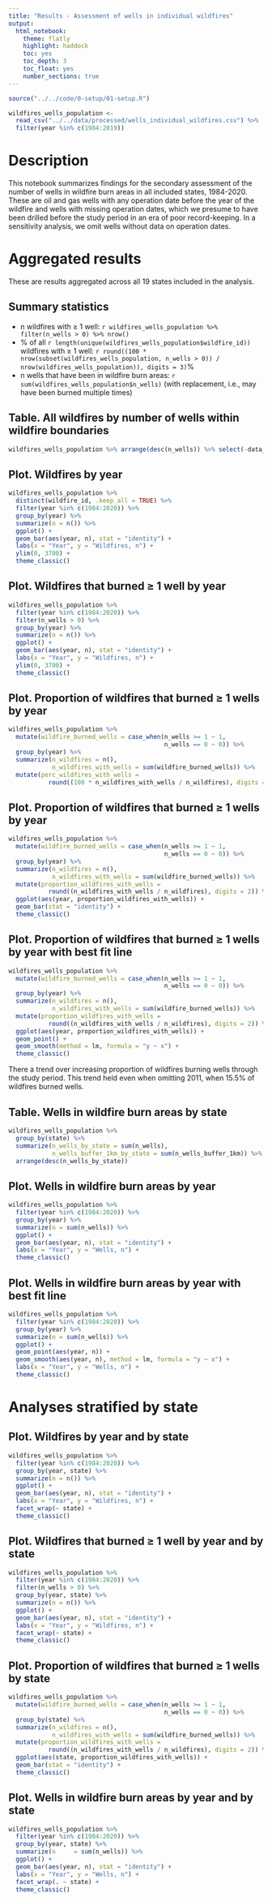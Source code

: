 ```yaml
---
title: "Results - Assessment of wells in individual wildfires"
output:
  html_notebook:
    theme: flatly
    highlight: haddock 
    toc: yes
    toc_depth: 3
    toc_float: yes
    number_sections: true
---
```


```r
source("../../code/0-setup/01-setup.R")
```

```r
wildfires_wells_population <- 
  read_csv("../../data/processed/wells_individual_wildfires.csv") %>% 
  filter(year %in% c(1984:2019))
```

# Description

This notebook summarizes findings for the secondary assessment of the number of wells in wildfire burn areas in all included states, 1984-2020. These are oil and gas wells with any operation date before the year of the wildfire and wells with missing operation dates, which we presume to have been drilled before the study period in an era of poor record-keeping. In a sensitivity analysis, we omit wells without data on operation dates.

# Aggregated results

These are results aggregated across all 19 states included in the analysis.

## Summary statistics

* n wildfires with ≥ 1 well: `r wildfires_wells_population %>% filter(n_wells > 0) %>% nrow()`
* % of all `r length(unique(wildfires_wells_population$wildfire_id)) ` wildfires with ≥ 1 well: `r round((100 * nrow(subset(wildfires_wells_population, n_wells > 0)) / nrow(wildfires_wells_population)), digits = 3)`%
* n wells that have been in wildfire burn areas: `r sum(wildfires_wells_population$n_wells)` (with replacement, i.e., may have been burned multiple times)

## Table. All wildfires by number of wells within wildfire boundaries

```r
wildfires_wells_population %>% arrange(desc(n_wells)) %>% select(-data_source)
```

## Plot. Wildfires by year

```r
wildfires_wells_population %>% 
  distinct(wildfire_id, .keep_all = TRUE) %>% 
  filter(year %in% c(1984:2020)) %>% 
  group_by(year) %>% 
  summarize(n = n()) %>% 
  ggplot() +
  geom_bar(aes(year, n), stat = "identity") +
  labs(x = "Year", y = "Wildfires, n") +
  ylim(0, 3700) +
  theme_classic()
```

## Plot. Wildfires that burned ≥ 1 well by year

```r
wildfires_wells_population %>% 
  filter(year %in% c(1984:2020)) %>% 
  filter(n_wells > 0) %>% 
  group_by(year) %>% 
  summarize(n = n()) %>% 
  ggplot() +
  geom_bar(aes(year, n), stat = "identity") +
  labs(x = "Year", y = "Wildfires, n") +
  ylim(0, 3700) +
  theme_classic()
```

## Plot. Proportion of wildfires that burned ≥ 1 wells by year

```r
wildfires_wells_population %>% 
  mutate(wildfire_burned_wells = case_when(n_wells >= 1 ~ 1,
                                           n_wells == 0 ~ 0)) %>% 
  group_by(year) %>% 
  summarize(n_wildfires = n(),
            n_wildfires_with_wells = sum(wildfire_burned_wells)) %>% 
  mutate(perc_wildfires_with_wells = 
           round((100 * n_wildfires_with_wells / n_wildfires), digits = 2))
```


## Plot. Proportion of wildfires that burned ≥ 1 wells by year

```r
wildfires_wells_population %>% 
  mutate(wildfire_burned_wells = case_when(n_wells >= 1 ~ 1,
                                           n_wells == 0 ~ 0)) %>% 
  group_by(year) %>% 
  summarize(n_wildfires = n(),
            n_wildfires_with_wells = sum(wildfire_burned_wells)) %>% 
  mutate(proportion_wildfires_with_wells = 
           round((n_wildfires_with_wells / n_wildfires), digits = 2)) %>% 
  ggplot(aes(year, proportion_wildfires_with_wells)) +
  geom_bar(stat = "identity") +
  theme_classic()
```


## Plot. Proportion of wildfires that burned ≥ 1 wells by year with best fit line

```r
wildfires_wells_population %>% 
  mutate(wildfire_burned_wells = case_when(n_wells >= 1 ~ 1,
                                           n_wells == 0 ~ 0)) %>% 
  group_by(year) %>% 
  summarize(n_wildfires = n(),
            n_wildfires_with_wells = sum(wildfire_burned_wells)) %>% 
  mutate(proportion_wildfires_with_wells = 
           round((n_wildfires_with_wells / n_wildfires), digits = 2)) %>% 
  ggplot(aes(year, proportion_wildfires_with_wells)) +
  geom_point() +
  geom_smooth(method = lm, formula = "y ~ x") +
  theme_classic()
```

There a trend over increasing proportion of wildfires burning wells through the study period. This trend held even when omitting 2011, when 15.5% of wildfires burned wells.


## Table. Wells in wildfire burn areas by state

```r
wildfires_wells_population %>% 
  group_by(state) %>% 
  summarize(n_wells_by_state = sum(n_wells),
            n_wells_buffer_1km_by_state = sum(n_wells_buffer_1km)) %>% 
  arrange(desc(n_wells_by_state))
```


## Plot. Wells in wildfire burn areas by year

```r
wildfires_wells_population %>% 
  filter(year %in% c(1984:2020)) %>% 
  group_by(year) %>% 
  summarize(n = sum(n_wells)) %>% 
  ggplot() +
  geom_bar(aes(year, n), stat = "identity") +
  labs(x = "Year", y = "Wells, n") +
  theme_classic()
```

## Plot. Wells in wildfire burn areas by year with best fit line

```r
wildfires_wells_population %>% 
  filter(year %in% c(1984:2020)) %>% 
  group_by(year) %>% 
  summarize(n = sum(n_wells)) %>% 
  ggplot() +
  geom_point(aes(year, n)) +
  geom_smooth(aes(year, n), method = lm, formula = "y ~ x") +
  labs(x = "Year", y = "Wells, n") +
  theme_classic()
```

# Analyses stratified by state

## Plot. Wildfires by year and by state

```r
wildfires_wells_population %>% 
  filter(year %in% c(1984:2020)) %>% 
  group_by(year, state) %>% 
  summarize(n = n()) %>% 
  ggplot() +
  geom_bar(aes(year, n), stat = "identity") +
  labs(x = "Year", y = "Wildfires, n") +
  facet_wrap(~ state) +
  theme_classic()
```

## Plot. Wildfires that burned ≥ 1 well by year and by state

```r
wildfires_wells_population %>% 
  filter(year %in% c(1984:2020)) %>% 
  filter(n_wells > 0) %>% 
  group_by(year, state) %>% 
  summarize(n = n()) %>% 
  ggplot() +
  geom_bar(aes(year, n), stat = "identity") +
  labs(x = "Year", y = "Wildfires, n") +
  facet_wrap(~ state) +
  theme_classic()
```

## Plot. Proportion of wildfires that burned ≥ 1 wells by state

```r
wildfires_wells_population %>% 
  mutate(wildfire_burned_wells = case_when(n_wells >= 1 ~ 1,
                                           n_wells == 0 ~ 0)) %>% 
  group_by(state) %>% 
  summarize(n_wildfires = n(),
            n_wildfires_with_wells = sum(wildfire_burned_wells)) %>% 
  mutate(proportion_wildfires_with_wells = 
           round((n_wildfires_with_wells / n_wildfires), digits = 2)) %>% 
  ggplot(aes(state, proportion_wildfires_with_wells)) +
  geom_bar(stat = "identity") +
  theme_classic()
```

## Plot. Wells in wildfire burn areas by year and by state

```r
wildfires_wells_population %>% 
  filter(year %in% c(1984:2020)) %>% 
  group_by(year, state) %>% 
  summarize(n     = sum(n_wells)) %>% 
  ggplot() +
  geom_bar(aes(year, n), stat = "identity") +
  labs(x = "Year", y = "Wells, n") +
  facet_wrap(. ~ state) +
  theme_classic()
```


